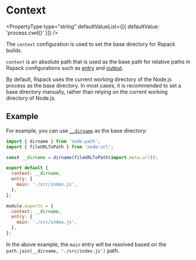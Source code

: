 
<WebpackLicense from="https://webpack.js.org/configuration/entry-context/#context" />

# Context

<PropertyType
  type="string"
  defaultValueList={[{ defaultValue: 'process.cwd()' }]}
/>

The `context` configuration is used to set the base directory for Rspack builds.

`context` is an absolute path that is used as the base path for relative paths in Rspack configurations such as [entry](config/entry) and [output](config/output).

By default, Rspack uses the current working directory of the Node.js process as the base directory. In most cases, it is recommended to set a base directory manually, rather than relying on the current working directory of Node.js.

## Example

For example, you can use [`__dirname`](https://nodejs.org/docs/latest/api/modules.html#__dirname) as the base directory:

<Tabs>
  <Tab label="ESM">

```js title="rspack.config.mjs"
import { dirname } from 'node:path';
import { fileURLToPath } from 'node:url';

const __dirname = dirname(fileURLToPath(import.meta.url));

export default {
  context: __dirname,
  entry: {
    main: './src/index.js',
  },
};
```

  </Tab>
  <Tab label="CJS">

```js title="rspack.config.cjs"
module.exports = {
  context: __dirname,
  entry: {
    main: './src/index.js',
  },
};
```

  </Tab>
</Tabs>

In the above example, the `main` entry will be resolved based on the `path.join(__dirname, './src/index.js')` path.
